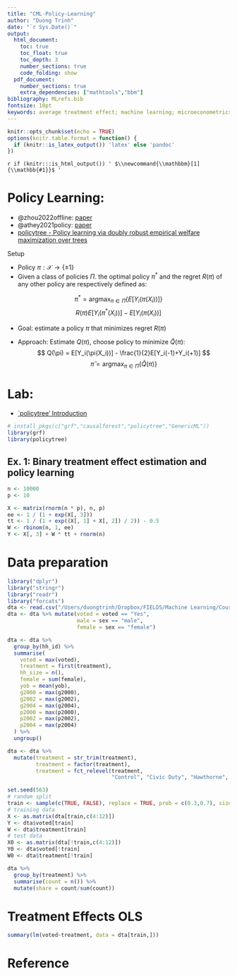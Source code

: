 ```yaml
---
title: "CML-Policy-Learning"
author: "Duong Trinh"
date: "`r Sys.Date()`"
output:
  html_document: 
    toc: true
    toc_float: true
    toc_depth: 3
    number_sections: true
    code_folding: show
  pdf_document: 
    number_sections: true
    extra_dependencies: ["mathtools","bbm"]
bibliography: MLrefs.bib
fontsize: 10pt
keywords: average treatment effect; machine learning; microeconometrics
---
```


```r
knitr::opts_chunk$set(echo = TRUE)
options(knitr.table.format = function() {
  if (knitr::is_latex_output()) 'latex' else 'pandoc'
})
```

<!--- For HTML Only --->
`r if (knitr:::is_html_output()) '
$\\newcommand{\\mathbbm}[1]{\\mathbb{#1}}$
'`

# Policy Learning:

+ @zhou2022offline: [paper](https://pubsonline.informs.org/doi/abs/10.1287/opre.2022.2271)
+ @athey2021policy: [paper](https://onlinelibrary.wiley.com/doi/full/10.3982/ECTA15732)
+ [policytree - Policy learning via doubly robust empirical welfare maximization over trees](https://joss.theoj.org/papers/10.21105/joss.02232.pdf)

Setup

+ Policy $\pi: \mathcal{X} \rightarrow \{\pm 1\}$
+ Given a class of policies $\Pi$. the optimal policy $\pi^*$ and the regret $R(\pi)$ of any other policy are respectively defined as:

$$
\pi^* = \text{argmax}_{\pi \in \Pi}\{E[Y_i(\pi(X_i))]\}
$$
$$
R(\pi) E[Y_i(\pi^*(X_i))] - E[Y_i(\pi(X_i))]
$$

+ Goal: estimate a policy $\pi$ that minimizes regret $R(\pi)$

+ Approach: Estimate $Q(\pi)$, choose policy to minimize $\hat{Q}(\pi)$:
$$
Q(\pi) = E[Y_i(\pi(X_i))] - \frac{1}{2}E[Y_i(-1)+Y_i(+1)]
$$
$$
\hat{\pi} = \text{argmax}_{\pi \in \Pi}\{\hat{Q}(\pi)\}
$$



# Lab:

+ [`policytree' Introduction](https://grf-labs.github.io/policytree/articles/policytree.html)

```r
# install_pkgs(c("grf","causalforest","policytree","GenericML"))
library(grf)
library(policytree)
```

## Ex. 1: Binary treatment effect estimation and policy learning
```r
n <- 10000
p <- 10

X <- matrix(rnorm(n * p), n, p)
ee <- 1 / (1 + exp(X[, 3]))
tt <- 1 / (1 + exp((X[, 1] + X[, 2]) / 2)) - 0.5
W <- rbinom(n, 1, ee)
Y <- X[, 3] + W * tt + rnorm(n)
```

# Data preparation

```r
library("dplyr")
library("stringr")
library("readr")
library("forcats")
dta <- read.csv("/Users/duongtrinh/Dropbox/FIELDS/Machine Learning/Courses/[2022] SGPE Summer School/Tutorials/8_PolicyTree/GerberGreenLarimer_APSR_2008_social_pressure.csv")
dta <- dta %>% mutate(voted = voted == "Yes",
                      male = sex == "male",
                      female = sex == "female")

dta <- dta %>% 
  group_by(hh_id) %>% 
  summarise(
    voted = max(voted),
    treatment = first(treatment),
    hh_size = n(),
    female = sum(female),
    yob = mean(yob),
    g2000 = max(g2000),
    g2002 = max(g2002),
    g2004 = max(g2004),
    p2000 = max(p2000),
    p2002 = max(p2002),
    p2004 = max(p2004)
  ) %>% 
  ungroup()

dta <- dta %>% 
  mutate(treatment = str_trim(treatment),
         treatment = factor(treatment),
         treatment = fct_relevel(treatment,
                                 "Control", "Civic Duty", "Hawthorne", "Self", "Neighbors"))

```


```r
set.seed(563)
# random split
train <- sample(c(TRUE, FALSE), replace = TRUE, prob = c(0.3,0.7), size = nrow(dta))
# training data
X <- as.matrix(dta[train,c(4:12)])
Y <- dta$voted[train]
W <- dta$treatment[train]
# test data
X0 <- as.matrix(dta[!train,c(4:12)])
Y0 <- dta$voted[!train]
W0 <- dta$treatment[!train]
```

```r
dta %>% 
  group_by(treatment) %>% 
  summarise(count = n()) %>% 
  mutate(share = count/sum(count))
```

# Treatment Effects OLS
```r
summary(lm(voted~treatment, data = dta[train,]))
```


# Reference {-}

